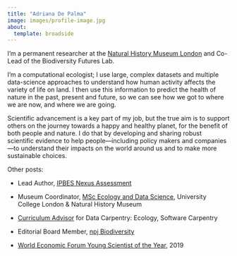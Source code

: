 ```yaml
---
title: "Adriana De Palma"
image: images/profile-image.jpg
about:
  template: broadside
---
```


I'm a permanent researcher at the [Natural History Museum London](https://www.nhm.ac.uk) and Co-Lead of the Biodiversity Futures Lab.

I'm a computational ecologist; I use large, complex datasets and multiple data-science approaches to understand how human activity affects the variety of life on land. I then use this information to predict the health of nature in the past, present and future, so we can see how we got to where we are now, and where we are going.

Scientific advancement is a key part of my job, but the true aim is to support others on the journey towards a happy and healthy planet, for the benefit of both people and nature. I do that by developing and sharing robust scientific evidence to help people---including policy makers and companies---to understand their impacts on the world around us and to make more sustainable choices.

Other posts:

-   Lead Author, [IPBES Nexus Assessment](https://www.ipbes.net/nexus)

-   Museum Coordinator, [MSc Ecology and Data Science](https://www.ucl.ac.uk/prospective-students/graduate/taught-degrees/ecology-and-data-science-msc), University College London & Natural History Museum

-   [Curriculum Advisor](https://carpentries.org/curriculum-advisors/) for Data Carpentry: Ecology, Software Carpentry

-   Editorial Board Member, [npj Biodiversity](https://www.nature.com/npjbiodivers/editors)

-   [World Economic Forum Young Scientist of the Year](https://www.weforum.org/press/2019/06/unveiled-the-brightest-young-scientific-minds-in-the-world/), 2019
